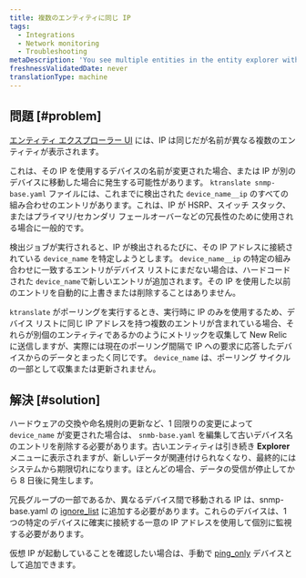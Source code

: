 ```yaml
---
title: 複数のエンティティに同じ IP
tags:
  - Integrations
  - Network monitoring
  - Troubleshooting
metaDescription: 'You see multiple entities in the entity explorer with the same IP, but different names.'
freshnessValidatedDate: never
translationType: machine
---
```


## 問題 [#problem]

[エンティティ エクスプローラー UI](/docs/new-relic-solutions/new-relic-one/core-concepts/new-relic-explorer-view-performance-across-apps-services-hosts#find) には、IP は同じだが名前が異なる複数のエンティティが表示されます。

これは、その IP を使用するデバイスの名前が変更された場合、または IP が別のデバイスに移動した場合に発生する可能性があります。 `ktranslate snmp-base.yaml` ファイルには、これまでに検出された `device_name__ip` のすべての組み合わせのエントリがあります。これは、IP が HSRP、スイッチ スタック、またはプライマリ/セカンダリ フェールオーバーなどの冗長性のために使用される場合に一般的です。

検出ジョブが実行されると、IP が検出されるたびに、その IP アドレスに接続されている `device_name` を特定しようとします。 `device_name__ip` の特定の組み合わせに一致するエントリがデバイス リストにまだない場合は、ハードコードされた `device_name`で新しいエントリが追加されます。その IP を使用した以前のエントリを自動的に上書きまたは削除することはありません。

`ktranslate` がポーリングを実行するとき、実行時に IP のみを使用するため、デバイス リストに同じ IP アドレスを持つ複数のエントリが含まれている場合、それらが別個のエンティティであるかのようにメトリックを収集して New Relic に送信しますが、実際には現在のポーリング間隔で IP への要求に応答したデバイスからのデータとまったく同じです。 `device_name` は、ポーリング サイクルの一部として収集または更新されません。

## 解決 [#solution]

ハードウェアの交換や命名規則の更新など、1 回限りの変更によって `device_name` が変更された場合は、 `snmb-base.yaml` を編集して古いデバイス名のエントリを削除する必要があります。古いエンティティは引き続き **Explorer** メニューに表示されますが、新しいデータが関連付けられなくなり、最終的にはシステムから期限切れになります。ほとんどの場合、データの受信が停止してから 8 日後に発生します。

冗長グループの一部であるか、異なるデバイス間で移動される IP は、snmp-base.yaml の [ignore_list](https://docs.newrelic.com/docs/network-performance-monitoring/advanced/advanced-config/#discovery) に追加する必要があります。これらのデバイスは、1 つの特定のデバイスに確実に接続する一意の IP アドレスを使用して個別に監視する必要があります。

仮想 IP が起動していることを確認したい場合は、手動で [ping_only](https://docs.newrelic.com/docs/network-performance-monitoring/advanced/advanced-config/#response_time-attribute) デバイスとして追加できます。
